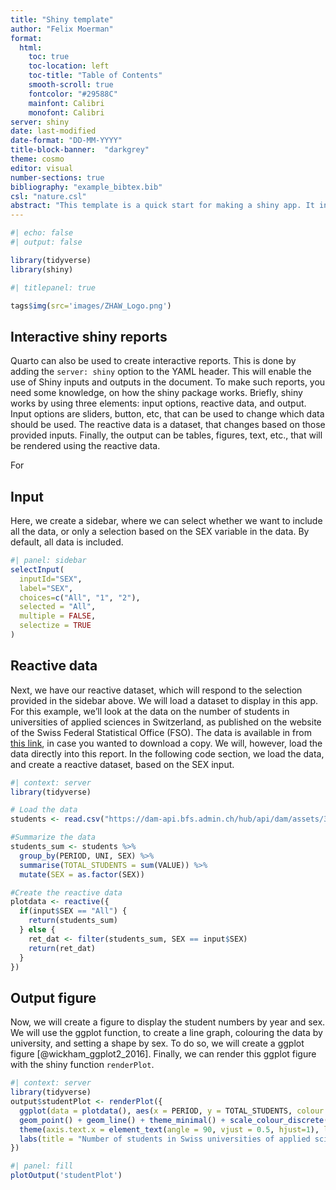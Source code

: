 ```yaml
---
title: "Shiny template"
author: "Felix Moerman"
format: 
  html:
    toc: true
    toc-location: left
    toc-title: "Table of Contents"
    smooth-scroll: true
    fontcolor: "#29588C"
    mainfont: Calibri
    monofont: Calibri
server: shiny
date: last-modified
date-format: "DD-MM-YYYY"
title-block-banner:  "darkgrey"
theme: cosmo
editor: visual
number-sections: true
bibliography: "example_bibtex.bib"
csl: "nature.csl"
abstract: "This template is a quick start for making a shiny app. It includes some basic formatting and visual aspects, as well as an abstract, a table of contents, a bibliography, some graphs, and several code and text blocks. This template is meant as a starting point to either create your own report, or even better your own template, adapted to your needs and tastes, to use in the future."
---
```


```r
#| echo: false
#| output: false

library(tidyverse)
library(shiny)
```

```r
#| titlepanel: true

tags$img(src='images/ZHAW_Logo.png')
```

## Interactive shiny reports

Quarto can also be used to create interactive reports. This is done by adding the `server: shiny` option to the YAML header. This will enable the use of Shiny inputs and outputs in the document. To make such reports, you need some knowledge, on how the shiny package works. Briefly, shiny works by using three elements: input options, reactive data, and output. Input options are sliders, button, etc, that can be used to change which data should be used. The reactive data is a dataset, that changes based on those provided inputs. Finally, the output can be tables, figures, text, etc., that will be rendered using the reactive data.

For

## Input

Here, we create a sidebar, where we can select whether we want to include all the data, or only a selection based on the SEX variable in the data. By default, all data is included.

```r
#| panel: sidebar
selectInput(
  inputId="SEX",
  label="SEX",
  choices=c("All", "1", "2"),
  selected = "All",
  multiple = FALSE,
  selectize = TRUE
)
```

## Reactive data

Next, we have our reactive dataset, which will respond to the selection provided in the sidebar above. We will load a dataset to display in this app. For this example, we'll look at the data on the number of students in universities of applied sciences in Switzerland, as published on the website of the Swiss Federal Statistical Office (FSO). The data is available in from [this link](https://dam-api.bfs.admin.ch/hub/api/dam/assets/31826380/master), in case you wanted to download a copy. We will, however, load the data directly into this report. In the following code section, we load the data, and create a reactive dataset, based on the SEX input.

```r
#| context: server
library(tidyverse)

# Load the data
students <- read.csv("https://dam-api.bfs.admin.ch/hub/api/dam/assets/31826380/master")

#Summarize the data
students_sum <- students %>%
  group_by(PERIOD, UNI, SEX) %>%
  summarise(TOTAL_STUDENTS = sum(VALUE)) %>%
  mutate(SEX = as.factor(SEX))

#Create the reactive data
plotdata <- reactive({
  if(input$SEX == "All") {
    return(students_sum)
  } else {
    ret_dat <- filter(students_sum, SEX == input$SEX)
    return(ret_dat)
  }
})
```

## Output figure

Now, we will create a figure to display the student numbers by year and sex. We will use the ggplot function, to create a line graph, colouring the data by university, and setting a shape by sex. To do so, we will create a ggplot figure [@wickham_ggplot2_2016]. Finally, we can render this ggplot figure with the shiny function `renderPlot`.

```r
#| context: server
library(tidyverse)
output$studentPlot <- renderPlot({
  ggplot(data = plotdata(), aes(x = PERIOD, y = TOTAL_STUDENTS, colour = as.character(UNI), shape = SEX, group=paste0(UNI, SEX))) + 
  geom_point() + geom_line() + theme_minimal() + scale_colour_discrete() + 
  theme(axis.text.x = element_text(angle = 90, vjust = 0.5, hjust=1), legend.position="None") +
  labs(title = "Number of students in Swiss universities of applied sciences", x = "Year", y = "Number of students")
})
```

```r
#| panel: fill
plotOutput('studentPlot')
```

